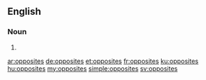 ==English==

===Noun===
{{head|en}}

# {{plural of|opposite}}

[[ar:opposites]]
[[de:opposites]]
[[et:opposites]]
[[fr:opposites]]
[[ku:opposites]]
[[hu:opposites]]
[[my:opposites]]
[[simple:opposites]]
[[sv:opposites]]